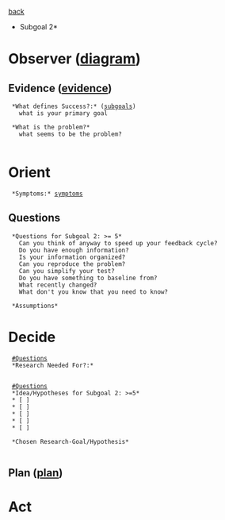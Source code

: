 [[subgoals.plan|back]]
*Subgoal 2*
= Observer ([[local:/home/scott/.vimrc/ooda.pdf|diagram]]) = 
== Evidence ([[evidence.subgoal_2|evidence]]) ==

  *What defines Success?:* ([[subgoals.subgoal_2|subgoals]])
    what is your primary goal

  *What is the problem?*
    what seems to be the problem?
  
= Orient =
  *Symptoms:* [[symptoms.subgoal_2|symptoms]]

== Questions ==
  *Questions for Subgoal 2: >= 5*
    Can you think of anyway to speed up your feedback cycle?
    Do you have enough information?
    Is your information organized?
    Can you reproduce the problem?
    Can you simplify your test?
    Do you have something to baseline from?
    What recently changed?
    What don't you know that you need to know?
  
  *Assumptions*

= Decide =
  [[#Questions]]
  *Research Needed For?:*
    

  [[#Questions]]
  *Idea/Hypotheses for Subgoal 2: >=5*
  * [ ] 
  * [ ] 
  * [ ] 
  * [ ] 
  * [ ] 

  *Chosen Research-Goal/Hypothesis*
    

== Plan ([[plan.subgoal_2|plan]]) ==

= Act =
  

